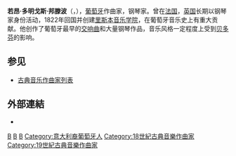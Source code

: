 {{Infobox classical
| 中文名 = 邦滕波
| 画像 = Retrato de João Domingos Bomtempo (1814) - Henrique José da Silva (Museu Nacional da Música).png
| 附注 =
| 原文名 = João Domingos Bomtempo
| 国别 = 葡萄牙
| 出生日期 = {{birth date|1775|12|28}}
| 出生地 = 里斯本
| 逝世日期 = {{death date and age|1842|8|18|1775|12|28}}
| 逝世地 = 里斯本
| 所属时期 = 古典主义，浪漫主义
| 所属乐派 = 
| 擅长作品类型 = 管弦乐，钢琴曲，合唱
| 代表作 = 两部交响曲，四部钢琴协奏曲，多首钢琴奏鸣曲，安魂曲
| 师从 = 
| 学生 =
| 官方网站 =
}}

'''若昂·多明戈斯·邦滕波'''（{{lang-pt|'''João Domingos Bomtempo'''}}，{{bd|1775年|12月28日|1842年|8月18日}}），[[葡萄牙|葡萄牙]]作曲家，钢琴家。曾在[[法国|法国]]，[[英国|英国]]长期以钢琴家身份活动，1822年回国并创建[[里斯本音乐学院|里斯本音乐学院]]，在葡萄牙音乐史上有重大贡献。他创作了葡萄牙最早的[[交响曲|交响曲]]和大量钢琴作品，音乐风格一定程度上受到[[贝多芬|贝多芬]]的影响。

== 参见 ==
{{portal|古典音樂}}
* [[古典音乐作曲家列表|古典音乐作曲家列表]]

== 外部連結 ==
{{commons category}}
* {{IMSLP|id=Bomtempo, João Domingos}}

{{Authority control}}

{{DEFAULTSORT:Bomtempo, Joao Domingos}}
[[Category:葡萄牙作曲家|B]]
[[Category:古典主义作曲家|B]]
[[Category:浪漫主义作曲家|B]]
[[Category:意大利裔葡萄牙人|Category:意大利裔葡萄牙人]]
[[Category:18世紀古典音樂作曲家|Category:18世紀古典音樂作曲家]]
[[Category:19世紀古典音樂作曲家|Category:19世紀古典音樂作曲家]]
